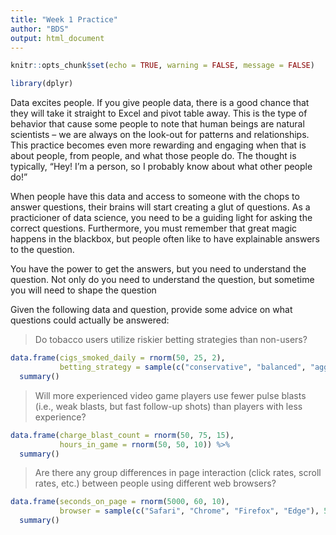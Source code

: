 ```yaml
---
title: "Week 1 Practice"
author: "BDS"
output: html_document
---
```


```r
knitr::opts_chunk$set(echo = TRUE, warning = FALSE, message = FALSE)

library(dplyr)
```

Data excites people. If you give people data, there is a good chance that they will take it straight to Excel and pivot table away. This is the type of behavior that cause some people to note that human beings are natural scientists -- we are always on the look-out for patterns and relationships. This practice becomes even more rewarding and engaging when that is about people, from people, and what those people do. The thought is typically, "Hey! I'm a person, so I probably know about what other people do!" 

When people have this data and access to someone with the chops to answer questions, their brains will start creating a glut of questions. As a practicioner of data science, you need to be a guiding light for asking the correct questions. Furthermore, you must remember that great magic happens in the blackbox, but people often like to have explainable answers to the question.

You have the power to get the answers, but you need to understand the question. Not only do you need to understand the question, but sometime you will need to shape the question

Given the following data and question, provide some advice on what questions could actually be answered:

> Do tobacco users utilize riskier betting strategies than non-users?

```r
data.frame(cigs_smoked_daily = rnorm(50, 25, 2), 
           betting_strategy = sample(c("conservative", "balanced", "aggressive"), 50, replace = TRUE)) %>% 
  summary()
```


> Will more experienced video game players use fewer pulse blasts (i.e., weak blasts, but fast follow-up shots) than players with less experience?

```r
data.frame(charge_blast_count = rnorm(50, 75, 15), 
           hours_in_game = rnorm(50, 50, 10)) %>% 
  summary()
```

> Are there any group differences in page interaction (click rates, scroll rates, etc.) between people using different web browsers?

```r
data.frame(seconds_on_page = rnorm(5000, 60, 10), 
           browser = sample(c("Safari", "Chrome", "Firefox", "Edge"), 5000, replace = TRUE)) %>% 
  summary()
```
